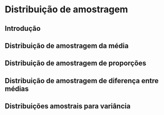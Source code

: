 # Distribuição de amostragem {#distamost}

## Introdução

## Distribuição de amostragem da média

## Distribuição de amostragem de proporções

## Distribuição de amostragem de diferença entre médias

## Distribuições amostrais para variância